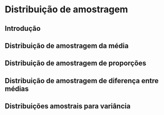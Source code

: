 # Distribuição de amostragem {#distamost}

## Introdução

## Distribuição de amostragem da média

## Distribuição de amostragem de proporções

## Distribuição de amostragem de diferença entre médias

## Distribuições amostrais para variância